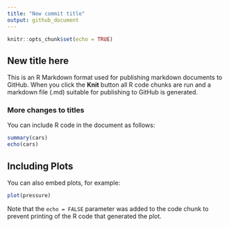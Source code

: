 ```yaml
---
title: "New commit title"
output: github_document
---
```


```r
knitr::opts_chunk$set(echo = TRUE)
```

## New title here

This is an R Markdown format used for publishing markdown documents to GitHub. When you click the **Knit** button all R code chunks are run and a markdown file (.md) suitable for publishing to GitHub is generated.

### More changes to titles

You can include R code in the document as follows:

```r
summary(cars)
echo(cars)
```

## Including Plots

You can also embed plots, for example:

```r
plot(pressure)
```

Note that the `echo = FALSE` parameter was added to the code chunk to prevent printing of the R code that generated the plot.
